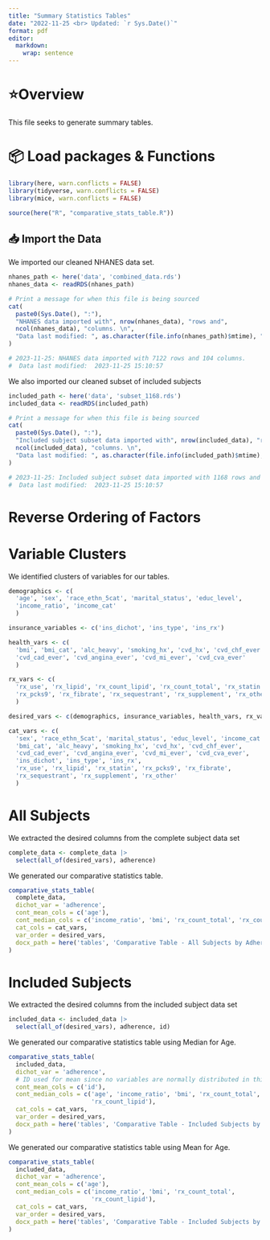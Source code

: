 ```yaml
---
title: "Summary Statistics Tables"
date: "2022-11-25 <br> Updated: `r Sys.Date()`"
format: pdf
editor: 
  markdown: 
    wrap: sentence
---
```


# ⭐️Overview

This file seeks to generate summary tables.

# 📦 Load packages & Functions

```r
library(here, warn.conflicts = FALSE)
library(tidyverse, warn.conflicts = FALSE)
library(mice, warn.conflicts = FALSE)
```

```r
source(here("R", "comparative_stats_table.R"))
```

## 📥 Import the Data

We imported our cleaned NHANES data set.

```r
nhanes_path <- here('data', 'combined_data.rds')
nhanes_data <- readRDS(nhanes_path)

# Print a message for when this file is being sourced
cat(
  paste0(Sys.Date(), ":"),
  "NHANES data imported with", nrow(nhanes_data), "rows and", 
  ncol(nhanes_data), "columns. \n",
  "Data last modified: ", as.character(file.info(nhanes_path)$mtime), "\n"
)

# 2023-11-25: NHANES data imported with 7122 rows and 104 columns. 
#  Data last modified:  2023-11-25 15:10:57 
```

We also imported our cleaned subset of included subjects

```r
included_path <- here('data', 'subset_1168.rds')
included_data <- readRDS(included_path)

# Print a message for when this file is being sourced
cat(
  paste0(Sys.Date(), ":"),
  "Included subject subset data imported with", nrow(included_data), "rows and", 
  ncol(included_data), "columns. \n",
  "Data last modified: ", as.character(file.info(included_path)$mtime), "\n"
)

# 2023-11-25: Included subject subset data imported with 1168 rows and 104 columns. 
#  Data last modified:  2023-11-25 15:10:57 
```

# Reverse Ordering of Factors

# Variable Clusters

We identified clusters of variables for our tables.

```r
demographics <- c(
  'age', 'sex', 'race_ethn_5cat', 'marital_status', 'educ_level', 
  'income_ratio', 'income_cat'
  )

insurance_variables <- c('ins_dichot', 'ins_type', 'ins_rx')

health_vars <- c(
  'bmi', 'bmi_cat', 'alc_heavy', 'smoking_hx', 'cvd_hx', 'cvd_chf_ever', 
  'cvd_cad_ever', 'cvd_angina_ever', 'cvd_mi_ever', 'cvd_cva_ever'
  )

rx_vars <- c(
  'rx_use', 'rx_lipid', 'rx_count_lipid', 'rx_count_total', 'rx_statin', 
  'rx_pcks9', 'rx_fibrate', 'rx_sequestrant', 'rx_supplement', 'rx_other'
  )

desired_vars <- c(demographics, insurance_variables, health_vars, rx_vars)

cat_vars <- c(
  'sex', 'race_ethn_5cat', 'marital_status', 'educ_level', 'income_cat',
  'bmi_cat', 'alc_heavy', 'smoking_hx', 'cvd_hx', 'cvd_chf_ever', 
  'cvd_cad_ever', 'cvd_angina_ever', 'cvd_mi_ever', 'cvd_cva_ever',
  'ins_dichot', 'ins_type', 'ins_rx',
  'rx_use', 'rx_lipid', 'rx_statin', 'rx_pcks9', 'rx_fibrate', 
  'rx_sequestrant', 'rx_supplement', 'rx_other'
  )
```

# All Subjects

We extracted the desired columns from the complete subject data set

```r
complete_data <- complete_data |>
  select(all_of(desired_vars), adherence)
```

We generated our comparative statistics table. 

```r
comparative_stats_table(
  complete_data,
  dichot_var = 'adherence',
  cont_mean_cols = c('age'),
  cont_median_cols = c('income_ratio', 'bmi', 'rx_count_total', 'rx_count_lipid'),
  cat_cols = cat_vars,
  var_order = desired_vars,
  docx_path = here('tables', 'Comparative Table - All Subjects by Adherence.docx')
)
```

# Included Subjects

We extracted the desired columns from the included subject data set

```r
included_data <- included_data |>
  select(all_of(desired_vars), adherence, id)
```

We generated our comparative statistics table using Median for Age.

```r
comparative_stats_table(
  included_data,
  dichot_var = 'adherence',
  # ID used for mean since no variables are normally distributed in this case.
  cont_mean_cols = c('id'),
  cont_median_cols = c('age', 'income_ratio', 'bmi', 'rx_count_total', 
                       'rx_count_lipid'),
  cat_cols = cat_vars,
  var_order = desired_vars,
  docx_path = here('tables', 'Comparative Table - Included Subjects by Adherence - Age Median.docx')
)
```

We generated our comparative statistics table using Mean for Age.

```r
comparative_stats_table(
  included_data,
  dichot_var = 'adherence',
  cont_mean_cols = c('age'),
  cont_median_cols = c('income_ratio', 'bmi', 'rx_count_total', 
                       'rx_count_lipid'),
  cat_cols = cat_vars,
  var_order = desired_vars,
  docx_path = here('tables', 'Comparative Table - Included Subjects by Adherence - Age Mean.docx')
)
```

